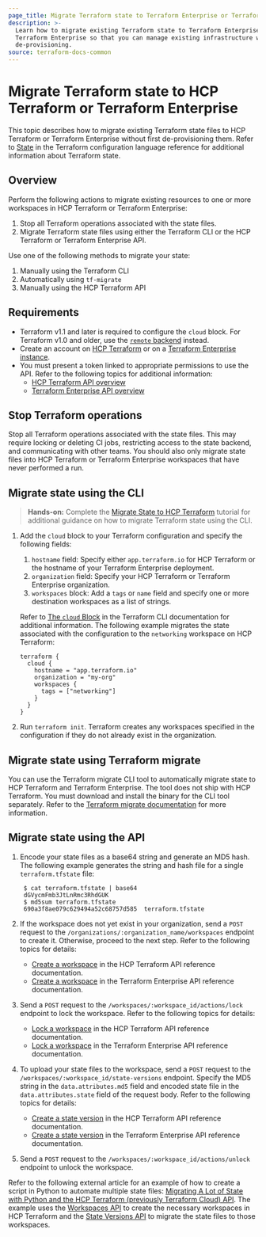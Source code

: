 ```yaml
---
page_title: Migrate Terraform state to Terraform Enterprise or Terraform Enterprise
description: >-
  Learn how to migrate existing Terraform state to Terraform Enterprise or
  Terraform Enterprise so that you can manage existing infrastructure without
  de-provisioning.
source: terraform-docs-common
---
```


# Migrate Terraform state to HCP Terraform or Terraform Enterprise

This topic describes how to migrate existing Terraform state files to HCP Terraform or Terraform Enterprise without first de-provisioning them. Refer to [State](/terraform/language/state) in the Terraform configuration language reference for additional information about Terraform state. 

## Overview

Perform the following actions to migrate existing resources to one or more workspaces in HCP Terraform or Terraform Enterprise:

1.  Stop all Terraform operations associated with the state files. 
2.  Migrate Terraform state files using either the Terraform CLI or the HCP Terraform or Terraform Enterprise API.

Use one of the following methods to migrate your state:

1.  Manually using the Terraform CLI
2.  Automatically using `tf-migrate`
3.  Manually using the HCP Terraform API

## Requirements

-   Terraform v1.1 and later is required to configure the `cloud` block. For Terraform v1.0 and older, use the [`remote` backend](/terraform/language/settings/backends/remote) instead.
-   Create an account on [HCP Terraform](https://app.terraform.io/) or on a [Terraform Enterprise instance](/terraform/enterprise/users-teams-organizations/users#creating-an-account).
-   You must present a token linked to appropriate permissions to use the API. Refer to the following topics for additional information:
    -   [HCP Terraform API overview](/terraform/enterprise/api-docs)
    -   [Terraform Enterprise API overview](/terraform/enterprise/api-docs)

## Stop Terraform operations

Stop all Terraform operations associated with the state files. This may require locking or deleting CI jobs, restricting access to the state backend, and communicating with other teams. You should also only migrate state files into HCP Terraform or Terraform Enterprise workspaces that have never performed a run.

## Migrate state using the CLI

> **Hands-on:** Complete the [Migrate State to HCP Terraform](/terraform/tutorials/state/cloud-migrate) tutorial for additional guidance on how to migrate Terraform state using the CLI.

1.  Add the `cloud` block to your Terraform configuration and specify the following fields:

    1.  `hostname` field: Specify either `app.terraform.io` for HCP Terraform or the hostname of your Terraform Enterprise deployment. 
    2.  `organization` field: Specify your HCP Terraform or Terraform Enterprise organization. 
    3.  `workspaces` block: Add a `tags` or `name` field and specify one or more destination workspaces as a list of strings. 

    Refer to [The `cloud` Block](/terraform/cli/cloud/settings#the-cloud-block) in the Terraform CLI documentation for additional information. The following example migrates the state associated with the configuration to the `networking` workspace on HCP Terraform:

    ```hcl
    terraform {
      cloud {
        hostname = "app.terraform.io"
        organization = "my-org"
        workspaces {
          tags = ["networking"]
        }
      }
    }
    ```

2.  Run `terraform init`. Terraform creates any workspaces specified in the configuration if they do not already exist in the organization.

## Migrate state using Terraform migrate

You can use the Terraform migrate CLI tool to automatically migrate state to HCP Terraform and Terraform Enterprise. The tool does not ship with HCP Terraform. You must download and install the binary for the CLI tool separately. Refer to the [Terraform migrate documentation](/terraform/enterprise/migrate/tf-migrate) for more information.

## Migrate state using the API

1.  Encode your state files as a base64 string and generate an MD5 hash. The following example generates the string and hash file for a single `terraform.tfstate` file:

    ```shell-session
     $ cat terraform.tfstate | base64
     dGVycmFmb3JtLnRmc3RhdGUK
     $ md5sum terraform.tfstate
     690a3f8ae079c629494a52c68757d585  terraform.tfstate
    ```
2.  If the workspace does not yet exist in your organization, send a `POST` request to the `/organizations/:organization_name/workspaces` endpoint to create it. Otherwise, proceed to the next step. Refer to the following topics for details:
    -   [Create a workspace](/terraform/enterprise/api-docs/workspaces#create-a-workspace) in the HCP Terraform API reference documentation. 
    -   [Create a workspace](/terraform/enterprise/api-docs/workspaces#create-a-workspace) in the Terraform Enterprise API reference documentation.
3.  Send a `POST` request to the `/workspaces/:workspace_id/actions/lock` endpoint to lock the workspace. Refer to the following topics for details:
    -   [Lock a workspace](/terraform/enterprise/api-docs/workspaces#lock-a-workspace) in the HCP Terraform API reference documentation. 
    -   [Lock a workspace](/terraform/enterprise/api-docs/workspaces#lock-a-workspace) in the Terraform Enterprise API reference documentation. 
4.  To upload your state files to the workspace, send a `POST` request to the `/workspaces/:workspace_id/state-versions` endpoint. Specify the MD5 string in the `data.attributes.md5` field and encoded state file in the `data.attributes.state` field of the request body.  Refer to the following topics for details:
    -   [Create a state version](/terraform/enterprise/api-docs/state-versions#create-a-state-version) in the HCP Terraform API reference documentation. 
    -   [Create a state version](/terraform/enterprise/api-docs/state-versions#create-a-state-version) in the Terraform Enterprise API reference documentation.
5.  Send a `POST` request to the `/workspaces/:workspace_id/actions/unlock` endpoint to unlock the workspace. 

Refer to the following external article for an example of how to create a script in Python to automate multiple state files:
[Migrating A Lot of State with Python and the HCP Terraform (previously Terraform Cloud) API](https://medium.com/hashicorp-engineering/migrating-a-lot-of-state-with-python-and-the-terraform-cloud-api-997ec798cd11). The example uses the [Workspaces API](/terraform/enterprise/api-docs/workspaces#create-a-workspace) to create the necessary workspaces in HCP Terraform and the [State Versions API](/terraform/enterprise/api-docs/state-versions) to migrate the state files to those workspaces.
